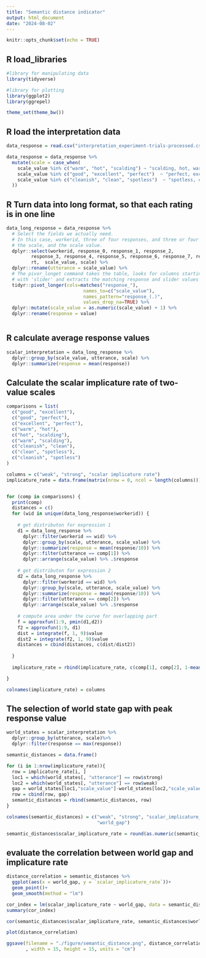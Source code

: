 ```yaml
---
title: "Semantic distance indicator"
output: html_document
date: "2024-08-02"
---
```


```r
knitr::opts_chunk$set(echo = TRUE)
```

## R load_libraries
```r

#library for manipulating data
library(tidyverse)

#library for plotting
library(ggplot2)
library(ggrepel)

theme_set(theme_bw())


```

## R load the interpretation data
```r

data_response = read.csv("interpretation_experiment-trials-processed.csv")

data_response = data_response %>%
  mutate(scale = case_when(
    scale_value %in% c("warm", "hot", "scalding") ~ "scalding, hot, warm",
    scale_value %in% c("good", "excellent", "perfect")  ~ "perfect, excellent, good",
    scale_value %in% c("cleanish", "clean", "spotless")  ~ "spotless, clean, cleanish"
  ))

```

## R Turn data into long format, so that each rating is in one line
```r

data_long_response = data_response %>%
  # Select the fields we actually need.
  # In this case, workerid, three of four responses, and three or four sliders,
  # the scale, and the scale value.
  dplyr::select(workerid, response_0, response_1, response_2, 
         response_3, response_4, response_5, response_6, response_7, response_8,
         rt,  scale_value, scale) %>%
  dplyr::rename(utterance = scale_value) %>%
  # The pivor_longet command takes the table, looks for columns starting with 'response' or
  # with 'slider' and extracts the matching response and slider values
  tidyr::pivot_longer(cols=matches("response_"), 
                            names_to=c("scale_value"), 
                            names_pattern="response_(.)", 
                            values_drop_na=TRUE) %>%
  dplyr::mutate(scale_value = as.numeric(scale_value) + 1) %>%
  dplyr::rename(response = value)



```

## R calculate average response values
```r

scalar_interpretation = data_long_response %>% 
  dplyr::group_by(scale_value, utterance, scale) %>%
  dplyr::summarize(response = mean(response))

```

## Calculate the scalar implicature rate of two-value scales
```r
comparisons = list(
  c("good", "excellent"),
  c("good", "perfect"),
  c("excellent", "perfect"),
  c("warm", "hot"),
  c("hot", "scalding"),
  c("warm", "scalding"),
  c("cleanish", "clean"),
  c("clean", "spotless"),
  c("cleanish", "spotless")
)

columns = c("weak", "strong", "scalar implicature rate")
implicature_rate = data.frame(matrix(nrow = 0, ncol = length(columns)))


for (comp in comparisons) {
  print(comp)
  distances = c()
  for (wid in unique(data_long_response$workerid)) {
    
    # get distributon for expression 1
    d1 = data_long_response %>% 
      dplyr::filter(workerid == wid) %>%
      dplyr::group_by(scale, utterance, scale_value) %>%
      dplyr::summarize(response = mean(response/10)) %>%
      dplyr::filter(utterance == comp[1]) %>%
      dplyr::arrange(scale_value) %>% .$response
  
    # get distributon for expression 2
    d2 = data_long_response %>% 
      dplyr::filter(workerid == wid) %>%
      dplyr::group_by(scale, utterance, scale_value) %>%
      dplyr::summarize(response = mean(response/10)) %>%
      dplyr::filter(utterance == comp[2]) %>%
      dplyr::arrange(scale_value) %>% .$response
    
    # compute area under the curve for overlapping part
    f = approxfun(1:9, pmin(d1,d2))
    f2 = approxfun(1:9, d1)
    dist = integrate(f, 1, 9)$value
    dist2 = integrate(f2, 1, 9)$value
    distances = cbind(distances, c(dist/dist2))
    
  }
  
  implicature_rate = rbind(implicature_rate, c(comp[1], comp[2], 1-mean(distances)))

}

colnames(implicature_rate) = columns

```

## The selection of world state gap with peak response value
```r
world_states = scalar_interpretation %>%
  dplyr::group_by(utterance, scale)%>%
  dplyr::filter(response == max(response))

semantic_distances = data.frame()

for (i in 1:nrow(implicature_rate)){
  row = implicature_rate[i, ]
  loc1 = which(world_states[, "utterance"] == row$strong)
  loc2 = which(world_states[, "utterance"] == row$weak)
  gap = world_states[loc1,"scale_value"]-world_states[loc2,"scale_value"]
  row = cbind(row, gap)
  semantic_distances = rbind(semantic_distances, row)
}

colnames(semantic_distances) = c("weak", "strong", "scalar_implicature_rate", 
                                 "world_gap")

semantic_distances$scalar_implicature_rate = round(as.numeric(semantic_distances$scalar_implicature_rate), 4)


```

## evaluate the correlation between world gap and implicature rate
```r
distance_correlation = semantic_distances %>%
  ggplot(aes(x = world_gap, y = `scalar_implicature_rate`))+
  geom_point()+
  geom_smooth(method = "lm")

cor_index = lm(scalar_implicature_rate ~ world_gap, data = semantic_distances)
summary(cor_index)

cor(semantic_distances$scalar_implicature_rate, semantic_distances$world_gap)

plot(distance_correlation)

ggsave(filename = "./figure/semantic_distance.png", distance_correlation
       , width = 15, height = 15, units = "cm")
```









